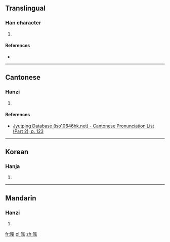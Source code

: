 ==Translingual==

===Han character===
{{Han char|rn=72|rad=日|as=10|sn=14|four=|canj=AOND|ids=⿰日氣}}

# {{defn|Han|sort=日10}}

====References====
* {{Han ref|kx=0498.500|dkj=14096|dj=0868.010|hdz=21530.070|uh=66A3|ud=26275}}

----

==Cantonese==

===Hanzi===
{{yue-hanzi|jyut=[[hei3]]|y=hei3}}

# {{defn|lang=yue|sort=日10}}

====References====
* [http://www.iso10646hk.net/jp/document/download.jsp Jyutping Database (iso10646hk.net) - Cantonese Pronunciation List (Part 2), p. 123]

----

==Korean==

===Hanja===
{{ko-hanja|hangeul=기|eumhun=|rv=gi|mr=ki|y=ki}}

# {{defn|lang=ko|sort=日10}}

----

==Mandarin==

===Hanzi===
{{cmn-hanzi|pin=[[qì]] ([[qi4]])|wg=ch'i<sup>4</sup>}}

# {{defn|lang=cmn|sort=日10}}

[[fr:暣]]
[[pl:暣]]
[[zh:暣]]